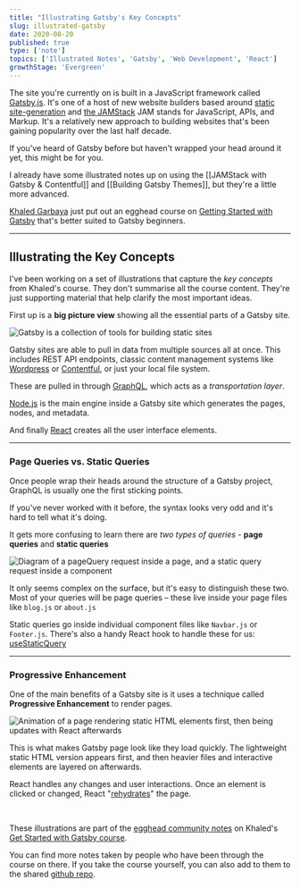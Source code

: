 ```yaml
---
title: "Illustrating Gatsby's Key Concepts"
slug: illustrated-gatsby
date: 2020-08-20
published: true
type: ['note']
topics: ['Illustrated Notes', 'Gatsby', 'Web Development', 'React']
growthStage: 'Evergreen'
---
```


The site you're currently on is built in a JavaScript framework called [Gatsby.js](https://www.gatsbyjs.org/). It's one of a host of new website builders based around [static site-generation](https://www.netlify.com/blog/2020/04/14/what-is-a-static-site-generator-and-3-ways-to-find-the-best-one/) and [the JAMStack](https://jamstack.wtf/) <Footnote idName={1}>JAM stands for JavaScript, APIs, and Markup. It's a relatively new approach to building websites that's been gaining popularity over the last half decade.</Footnote>

If you've heard of Gatsby before but haven't wrapped your head around it yet, this might be for you.

I already have some illustrated notes up on using the [[JAMStack with Gatsby & Contentful]] and [[Building Gatsby Themes]], but they're a little more advanced.

[Khaled Garbaya](https://khaledgarbaya.net/) just put out an egghead course on
[Getting Started with Gatsby](https://egghead.io/courses/get-started-with-gatsby) that's better suited to Gatsby beginners.

<a noTip href="https://egghead.io/courses/get-started-with-gatsby"><ImageFrame width="90%" alt="Course illustration of set of React-themed moving boxes and a road sign for Gatsby" src="https://og-image-egghead-course.now.sh/get-started-with-gatsby" /></a>

---

## Illustrating the Key Concepts

I've been working on a set of illustrations that capture the _key concepts_ from Khaled's course. They don't summarise all the course content. They're just supporting material that help clarify the most important ideas.

First up is a **big picture view** showing all the essential parts of a Gatsby site.

<Image alt="Gatsby is a collection of tools for building static sites" src="https://res.cloudinary.com/dg3gyk0gu/image/upload/c_scale,f_auto,q_100,w_1200/v1597741851/maggieappleton.com/egghead-course-notes/intro-gatsby/IntroGatsby_1_Small.png" />

Gatsby sites are able to pull in data from multiple sources all at once. This includes REST API endpoints, classic content management systems like [Wordpress](https://www.gatsbyjs.com/guides/wordpress/) or [Contentful](https://www.gatsbyjs.com/blog/2018-1-25-building-a-site-with-react-and-contentful/), or just your local file system.

These are pulled in through [GraphQL](https://www.graphql.com/), which acts as a _transportation layer_.

[Node.js](https://www.gatsbyjs.com/docs/glossary/node/) is the main engine inside a Gatsby site which generates the pages, nodes, and metadata.

And finally [React](https://www.gatsbyjs.com/docs/glossary/react/) creates all the user interface elements.

---

### Page Queries vs. Static Queries

Once people wrap their heads around the structure of a Gatsby project, GraphQL is usually one the first sticking points.

If you've never worked with it before, the syntax looks very odd and it's hard to tell what it's doing.

It gets more confusing to learn there are _two types of queries_ - **page queries** and **static queries**

<Image alt="Diagram of a pageQuery request inside a page, and a static query request inside a component" src="https://res.cloudinary.com/dg3gyk0gu/image/upload/v1597741854/maggieappleton.com/egghead-course-notes/intro-gatsby/IntroGatsby_2_Small.png" />

It only seems complex on the surface, but it's easy to distinguish these two. Most of your queries will be page queries – these live inside your page files like `blog.js` or `about.js`

Static queries go inside individual component files like `Navbar.js` or `Footer.js`. There's also a handy React hook to handle these for us: [useStaticQuery](https://www.gatsbyjs.com/docs/use-static-query/)

---

### Progressive Enhancement

One of the main benefits of a Gatsby site is it uses a technique called **Progressive Enhancement** to render pages.

<Image alt="Animation of a page rendering static HTML elements first, then being updates with React afterwards" src="https://res.cloudinary.com/dg3gyk0gu/image/upload/v1597741856/maggieappleton.com/egghead-course-notes/intro-gatsby/IntroGatsby_3_Animation.gif" />

This is what makes Gatsby page look like they load quickly. The lightweight static HTML version appears first, and then heavier files and interactive elements are layered on afterwards.

React handles any changes and user interactions. Once an element is clicked or changed, React "[rehydrates](https://www.gatsbyjs.com/docs/react-hydration/)" the page.

<br />

<SimpleCard maxWidth="800px">

These illustrations are part of the [egghead community notes](https://github.com/eggheadio/eggheadio-course-notes/tree/master/get-started-with-gatsby) on Khaled's [Get Started with Gatsby course](https://egghead.io/courses/migrate-from-create-react-app-to-gatsby).

You can find more notes taken by people who have been through the course on there. 
If you take the course yourself, you can also add to them to the shared [github repo](https://github.com/eggheadio/eggheadio-course-notes/tree/master/get-started-with-gatsby).

</SimpleCard>